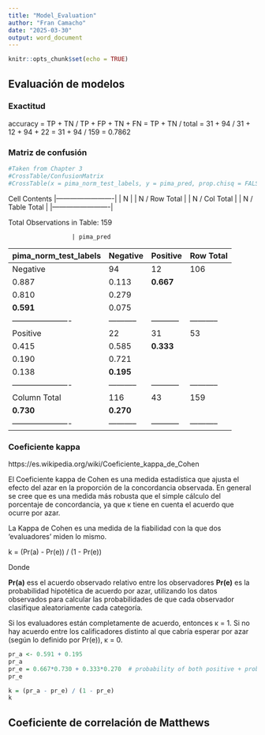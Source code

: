```yaml
---
title: "Model_Evaluation"
author: "Fran Camacho"
date: "2025-03-30"
output: word_document
---
```


```r
knitr::opts_chunk$set(echo = TRUE)
```

## Evaluación de modelos


### Exactitud


accuracy = TP + TN / TP + FP + TN + FN =  TP + TN / total = 31 + 94 / 31 + 12 + 94 + 22 = 31 + 94 / 159 = 0.7862 
    

### Matriz de confusión


```r
#Taken from Chapter 3
#CrossTable/ConfusionMatrix
#CrossTable(x = pima_norm_test_labels, y = pima_pred, prop.chisq = FALSE)
```

   Cell Contents
|-------------------------|
|                       N |
|           N / Row Total |
|           N / Col Total |
|         N / Table Total |
|-------------------------|

 
Total Observations in Table:  159 

 
                      | pima_pred 
pima_norm_test_labels |  Negative |  Positive | Row Total | 
----------------------|-----------|-----------|-----------|
             Negative |        94 |        12 |       106 | 
                      |     0.887 |     0.113 |  **0.667**| 
                      |     0.810 |     0.279 |           | 
                      |  **0.591**|     0.075 |           | 
----------------------|-----------|-----------|-----------|
             Positive |        22 |        31 |        53 | 
                      |     0.415 |     0.585 |  **0.333**| 
                      |     0.190 |     0.721 |           | 
                      |     0.138 |  **0.195**|           | 
----------------------|-----------|-----------|-----------|
         Column Total |       116 |        43 |       159 | 
                      |  **0.730**|  **0.270**|           | 
----------------------|-----------|-----------|-----------|


### Coeficiente **kappa** 

https://es.wikipedia.org/wiki/Coeficiente_kappa_de_Cohen

El Coeficiente kappa de Cohen es una medida estadística que ajusta el efecto del azar en la proporción de la concordancia observada.
En general se cree que es una medida más robusta que el simple cálculo del porcentaje de concordancia, ya que κ tiene en cuenta el acuerdo que ocurre por azar.

La Kappa de Cohen es una medida de la fiabilidad con la que dos 'evaluadores' miden lo mismo. 

k = (Pr(a) - Pr(e)) / (1 - Pr(e))

Donde

**Pr(a)** ess el acuerdo observado relativo entre los observadores
**Pr(e)** es la probabilidad hipotética de acuerdo por azar, utilizando los datos observados para calcular las probabilidades
de que cada observador clasifique aleatoriamente cada categoría.

Si los evaluadores están completamente de acuerdo, entonces κ = 1.
Si no hay acuerdo entre los calificadores distinto al que cabría esperar por azar (según lo definido por Pr(e)), κ = 0. 


```r

pr_a <- 0.591 + 0.195
pr_a
pr_e = 0.667*0.730 + 0.333*0.270  # probability of both positive + probability of both negative
pr_e

```


```r

k = (pr_a - pr_e) / (1 - pr_e)
k

```


## Coeficiente de correlación de Matthews

